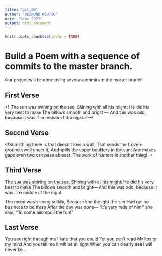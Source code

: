 ```yaml
---
title: "git_00"
author: "DESMOND KOUTSO"
date: "Year 2022"
output: html_document
---
```


```r
knitr::opts_chunk$set(echo = TRUE)
```
# Build a Poem with a sequence of commits to the master branch.
Our project will be done using several commits to the master branch.
<!-- Do not modify or change any text in "!--" bracketed areas such as this --- these are instructions to
you, if you change any of this the git program will notice it and compromise your git merging strategy !-->

## First Verse 
<!-The sun was shining on the sea,
Shining with all his might:
He did his very best to make
The billows smooth and bright —
And this was odd, because it was
The middle of the night.-!-->

## Second Verse
<!Something there is that doesn't love a wall,
That sends the frozen-ground-swell under it,
And spills the upper boulders in the sun;
And makes gaps even two can pass abreast.
The work of hunters is another thing!-->

## Third Verse
<!--Put the first two verses of The Walrus and the Carpenter here!-->
The sun was shining on the sea,
   Shining with all his might:
He did his very best to make
   The billows smooth and bright—
And this was odd, because it was
   The middle of the night.

The moon was shining sulkily,
   Because she thought the sun
Had got no business to be there
   After the day was done—
"It's very rude of him," she said,
   "To come and spoil the fun!"

## Last Verse
<!--Put a short poem of your choice 8-20 lines,here!-->
You see right through me
I hate that you could
Yet you can't read
My lips or my mind
And you tell me
It will be all right
When you can clearly see
I will never be . .
